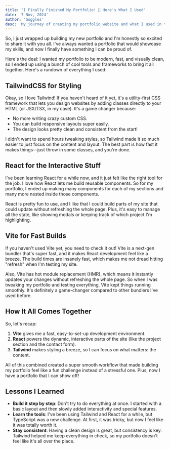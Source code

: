```yaml
---
title: "I Finally Finished My Portfolio! 🚀 Here's What I Used"
date: '7 Nov, 2024'
author: 'Goggles'
desc: 'My journey of creating my portfolio website and what I used in the process.'
---
```


So, I just wrapped up building my new portfolio and I'm honestly so excited to share it with you all. I've always wanted a portfolio that would showcase my skills, and now I finally have something I can be proud of.

Here's the deal: I wanted my portfolio to be modern, fast, and visually clean, so I ended up using a bunch of cool tools and frameworks to bring it all together. Here's a rundown of everything I used:

## TailwindCSS for Styling

Okay, so I love Tailwind! If you haven't heard of it yet, it's a utility-first CSS framework that lets you design websites by adding classes directly to your HTML (or JSX/TSX, in my case). It's a game changer because:

- No more writing crazy custom CSS.
- You can build responsive layouts super easily.
- The design looks pretty clean and consistent from the start!

I didn't want to spend hours tweaking styles, so Tailwind made it so much easier to just focus on the content and layout. The best part is how fast it makes things—just throw in some classes, and you're done.

## React for the Interactive Stuff

I've been learning React for a while now, and it just felt like the right tool for the job. I love how React lets me build reusable components. So for my portfolio, I ended up making many components for each of my sections and many more nested inside those components.

React is pretty fun to use, and I like that I could build parts of my site that could update without refreshing the whole page. Plus, it's easy to manage all the state, like showing modals or keeping track of which project I'm highlighting.

## Vite for Fast Builds

If you haven't used Vite yet, you need to check it out! Vite is a next-gen bundler that's super fast, and it makes React development feel like a breeze. The build times are insanely fast, which makes me not dread hitting "refresh" when I'm testing my site.

Also, Vite has hot module replacement (HMR), which means it instantly updates your changes without refreshing the whole page. So when I was tweaking my portfolio and testing everything, Vite kept things running smoothly. It's definitely a game-changer compared to other bundlers I've used before.

## How It All Comes Together

So, let's recap:

1. **Vite** gives me a fast, easy-to-set-up development environment.
2. **React** powers the dynamic, interactive parts of the site (like the project section and the contact form).
3. **Tailwind** makes styling a breeze, so I can focus on what matters: the content.

All of this combined created a super smooth workflow that made building my portfolio feel like a fun challenge instead of a stressful one. Plus, now I have a portfolio that I can show off!

## Lessons I Learned

- **Build it step by step**: Don't try to do everything at once. I started with a basic layout and then slowly added interactivity and special features.
- **Learn the tools**: I've been using Tailwind and React for a while, but TypeScript was a new challenge. At first, it was tricky, but now I feel like it was totally worth it.
- **Stay consistent**: Having a clean design is great, but consistency is key. Tailwind helped me keep everything in check, so my portfolio doesn't feel like it's all over the place.
